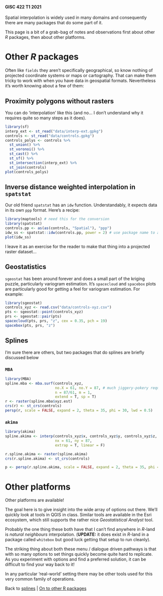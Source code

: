 #### GISC 422 T1 2021
Spatial interpolation is widely used in many domains and consequently there are many packages that do some part of it. 

This page is a bit of a grab-bag of notes and observations first about other *R* packages, then about other platforms.

# Other *R* packages
Often like `fields` they aren't specifically geographical, so know nothing of projected coordinate systems or maps or cartography. That can make them tricky to work with when you have data in geospatial formats. Nevertheless it's worth knowing about a few of them:

## Proximity polygons without rasters
You can do 'interpolation' like this (and no... I don't understand why it requires quite so many steps as it does).

```r
library(sf)
interp_ext <- st_read("data/interp-ext.gpkg")
controls <- st_read("data/controls.gpkg")
controls_polys <- controls %>%
  st_union() %>%
  st_voronoi() %>% 
  st_cast() %>%
  st_sf() %>%
  st_intersection(interp_ext) %>%
  st_join(controls)
plot(controls_polys)
```

## Inverse distance weighted interpolation in `spatstat`
Our old friend `spatstat` has an `idw` function. Understandably, it expects data in its own `ppp` format. Here's a recipe:

```r
library(maptools) # need this for the conversion
library(spatstat)
controls.pp <- as(as(controls, "Spatial"), "ppp")
idw_ss <- spatstat::idw(controls.pp, power = 2) # use package name to avoid clash with gstat
plot(idw_ss)
```

I leave it as an exercise for the reader to make that thing into a projected raster dataset...

## Geostatistics
`sgeostat` has been around forever and does a small part of the kriging puzzle, particularly variogram estimation. It's `spacecloud` and `spacebox` plots are particularly good for getting a feel for variogram estimation. For example:

```r
library(sgeostat)
controls_xyz <- read.csv("data/controls-xyz.csv")
pts <- sgeostat::point(controls_xyz)
prs <- sgeostat::pair(pts)
spacecloud(pts, prs, "z", cex = 0.35, pch = 19)
spacebox(pts, prs, "z")
```

## Splines
I'm sure there are others, but two packages that do splines are briefly discussed below

### `MBA`
```r
library(MBA)
spline.mba <- mba.surf(controls_xyz, 
                       no.X = 61, no.Y = 87, # much jiggery-pokery required
                       n = 87/61, m = 1, 
                       extend = T, sp = T)
r <- raster(spline.mba$xyz.est)
crs(r) <- st_crs(controls)
persp(r, scale = FALSE, expand = 2, theta = 35, phi = 30, lwd = 0.5)
```

### `akima`
```r
library(akima)
spline.akima <- interp(controls_xyz$x, controls_xyz$y, controls_xyz$z, 
                       nx = 61, ny = 87, 
                       extrap = T, linear = F)

r.spline.akima <- raster(spline.akima)
crs(r.spline.akima) <- st_crs(controls)

p <- persp(r.spline.akima, scale = FALSE, expand = 2, theta = 35, phi = 30, lwd = 0.5)
```

# Other platforms
Other platforms are available!

The goal here is to give insight into the wide array of options out there. We'll quickly look at tools in QGIS in class. Similar tools are available in the Esri ecosystem, which still supports the rather nice _Geostatistical Analyst_ tool. 

Probably the one thing these both have that I can't find anywhere in *R*-land is _natural neighbours_ interpolation. (**UPDATE:** it does exist in *R*-land in a package called `whitebox` but good luck getting that setup to run cleanly).

The striking thing about both these menu / dialogue driven pathways is that with so many options to set things quickly become quite hard to replicate. As you experiment with options and find a preferred solution, it can be difficult to find your way back to it!

In any particular 'real-world' setting there may be other tools used for this very common family of operations.

Back to [splines](06-splines.md) | [On to other R packages](07-other-r-packages.md)